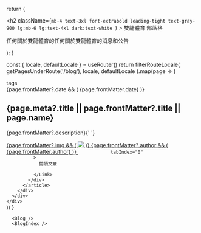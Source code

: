 
  return (
    <section>
      <div className="py-8 px-4 mx-auto max-w-screen-xl lg:py-16 lg:px-6">
        <div className="mx-auto max-w-screen-sm text-center lg:mb-16 mb-8">
          <h2
            className={`mb-4 text-3xl font-extrabold leading-tight text-gray-900 lg:mb-6 lg:text-4xl dark:text-white `}
          >
            雙龍體育 部落格
          </h2>
          <p className="font-light text-gray-500 sm:text-xl dark:text-gray-400">
            任何關於雙龍體育的任何關於雙龍體育的消息和公告
          </p>
        </div>
      </div>
    </section>
  ); 
}

  const { locale, defaultLocale } = useRouter()
  return filterRouteLocale(
    getPagesUnderRoute('/blog'),
    locale,
    defaultLocale
  ).map(page => (
     <div key={page.route}>
  <div className="flex justify-between px-4 mx-auto max-w-8xl">
      <div className="hidden mb-6 xl:block lg:w-80">
        <div className="sticky top-36">
        </div>
      </div>
      <div className="w-full max-w-2xl mx-auto">
        <div className="divide-y divide-gray-200 dark:divide-gray-700">
          <article className="py-6">
            <div className="flex items-center justify-between mb-3 text-gray-500">
              <div>
                <Link
                  className="bg-blue-100 text-blue-800 text-sm font-medium mr-2 px-2.5 py-0.5 rounded dark:bg-blue-200 hover:bg-blue-200 dark:hover:bg-blue-300 dark:text-blue-800 mb-2"
                  href="#"
                >
tags
</Link>
              </div>
              {page.frontMatter?.date && (
                <span className="text-sm">
                  {page.frontMatter.date}
                </span>
              )}
            </div>
            <h2 className={`mb-2 text-2xl font-bold tracking-tight text-gray-900 dark:text-white `}>
              <Link
                href={page.route}
                style={{ color: 'inherit', textDecoration: 'none' }}
                className="block font-semibold mt-8 text-2xl"
                tabIndex="0"
              >
                {page.meta?.title || page.frontMatter?.title || page.name}
              </Link>
            </h2>
            <p className="mb-5 text-gray-500 dark:text-gray-400">
              {page.frontMatter?.description}{' '}
            </p>
            <div className="flex items-center justify-between">
              <a
                className="flex items-center space-x-2"
                href="https://discuss.ssangyongsports.org/members/peter-yang.1/"
              >
                {page.frontMatter?.img && (
                  <Image
                    className="rounded-full w-7 h-7"
                    src={page.frontMatter.img}
                  />
                )}
                {page.frontMatter?.author && (
                  <span className="font-medium dark:text-white">
                    {page.frontMatter.author}
                  </span>
                )}
              </a>
              <Link
                className="inline-flex items-center font-medium text-blue-600 hover:underline dark:text-blue-500"
                href={page.route}
                style={{ color: 'inherit', textDecoration: 'none' }}
              
                tabIndex="0"
              >
                閱讀文章

              </Link>
            </div>
          </article>
        </div>
      </div>
    </div>
</div>
  ))
}



  
      <Blog />
      <BlogIndex />
  

